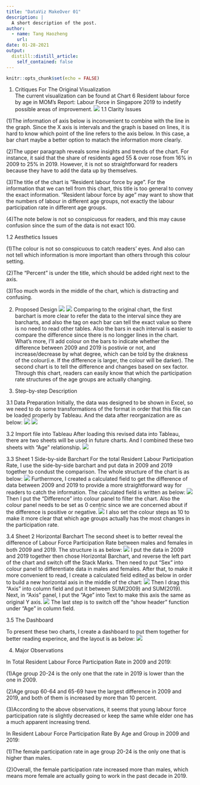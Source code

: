 ---
title: "DataViz MakeOver 01"
description: |
  A short description of the post.
author:
  - name: Tang Haozheng
    url: 
date: 01-28-2021
output:
  distill::distill_article:
    self_contained: false
---


```{r setup, include=FALSE}
knitr::opts_chunk$set(echo = FALSE)
```
1. Critiques For The Original Visualization  
  The current visualization can be found at Chart 6 Resident labour force by age in MOM's Report: Labour Force in Singapore 2019 to indetify possible areas of improvement.
![](Pictures/0.png)
1.1 Clarity Issues
  
  (1)The information of axis below is inconvenient to combine with the line in the graph. Since the X axis is intervals and the graph is based on lines, it is hard to know which point of the line refers to the axis below. In this case, a bar chart maybe a better option to matach the information more clearly.
 
  (2)The upper paragraph reveals some insights and trends of the chart. For instance, it said that the share of residents aged 55 & over rose from 16% in 2009 to 25% in 2019. However, it is not so straightforward for readers because they have to add the data up by themselves. 

  (3)The title of the chart is "Resident labour force by age". For the information that we can tell from this chart, this title is too general to convey the exact information. "Resident labour force by age" may want to show that the numbers of labour in different age groups, not exactly the labour participation rate in different age groups.
  
  (4)The note below is not so conspicuous for readers, and this may cause confusion since the sum of the data is not exact 100.

1.2 Aesthetics Issues
  
  (1)The colour is not so conspicuous to catch readers' eyes. And also can not tell which information is more important than others through this colour setting.
  
  (2)The "Percent" is under the title, which should be added right next to the axis.
  
  (3)Too much words in the middle of the chart, which is distracting and confusing.

2. Proposed Design
  ![](Pictures/9.jpg)
  ![](Pictures/10.jpg)
    Comparing to the original chart, the first barchart is more clear to refer the data to the interval since they are barcharts, and also the tag on each bar can tell the exact value so there is no need to read other tables. Also the bars in each interval is easier to compare the difference since there is no longger lines in the chart. What's more, I'll add colour on the bars to indicate whether the difference between 2009 and 2019 is postivie or not, and increase/decrease by what degree, which can be told by the drakness of the colour(i.e. If the difference is larger, the colour will be darker).
    The second chart is to tell the difference and changes based on sex factor. Through this chart, readers can easily know that which the participation rate structures of the age groups are actually changing.

3. Step-by-step Description

3.1 Data Preparation
  Initially, the data was designed to be shown in Excel, so we need to do some transformations of the format in order that this file can be loaded properly by Tableau.
  And the data after reorganization are as below:
  ![](Pictures/Rawdata1.png)
  ![](Pictures/Rawdata2.png)

3.2 Import file into Tableau
  After loading this revised data into Tableau, there are two sheets will be used in future charts. And I combined these two sheets with "Age" relationship.
  ![](Pictures/1.png)
  
3.3 Sheet 1 Side-by-side Barchart
  For the total Resident Labour Participation Rate, I use the side-by-side barchart and put data in 2009 and 2019 together to condust the comparison. The whole structure of the chart is as below:
  ![](Pictures/2.png)
  Furthermore, I created a calculated field to get the difference of data between 2009 and 2019 to provide a more straightforward way for readers to catch the information. The calculated field is written as below:
  ![](Pictures/4.png)
  Then I put the "Difference" into colour panel to filter the chart. Also the colour panel needs to be set as 0 centric since we are concerned about if the difference is positive or negative.
  ![](Pictures/3.png)
  I also set the colour steps as 10 to make it more clear that which age groups actually has the most changes in the participation rate.
  
3.4 Sheet 2 Horizontal Barchart
  The second sheet is to better reveal the difference of Labour Force Participation Rate between males and females in both 2009 and 2019. The structure is as below:
  ![](Pictures/5.png)
  I put the data in 2009 and 2019 together then chose Horizontal Barchart, and reverse the left part of the chart and switch off the Stack Marks. Then need to put "Sex" into colour panel to differentiate data in males and females. After that, to make it more convenient to read, I create a calculated field edited as below in order to build a new horizontal axis in the middle of the chart:
 ![](Pictures/6.png)
  Then I drag this "Axis" into column field and put it between SUM(2009) and SUM(2019).
Next, in "Axis" panel, I put the "Age" into Text to make this axis the same as original Y axis.
   ![](Pictures/8.png)
   The last step is to switch off the "show header" function under "Age" in column field.

3.5 The Dashboard
  
  To present these two charts, I create a dashboard to put them together for better reading experince, and the layout is as below:
   ![](Pictures/7.png)
  
4. Major Observations
  
  In Total Resident Labour Force Participation Rate in 2009 and 2019:
  
  (1)Age group 20-24 is the only one that the rate in 2019 is lower than the one in 2009.
  
  (2)Age group 60-64 and 65-69 have the largest difference in 2009 and 2019, and both of them is increased by more than 10 percent.
  
  (3)According to the above observations, it seems that young labour force participation rate is slightly decreased or keep the same while elder one has a much apparent increasing trend.
  
  In Resident Labour Force Participation Rate By Age and Group in 2009 and 2019:
  
  (1)The female participation rate in age group 20-24 is the only one that is higher than males.
  
  (2)Overall, the female participation rate increased more than males, which means more female are actually going to work in the past decade in 2019.



